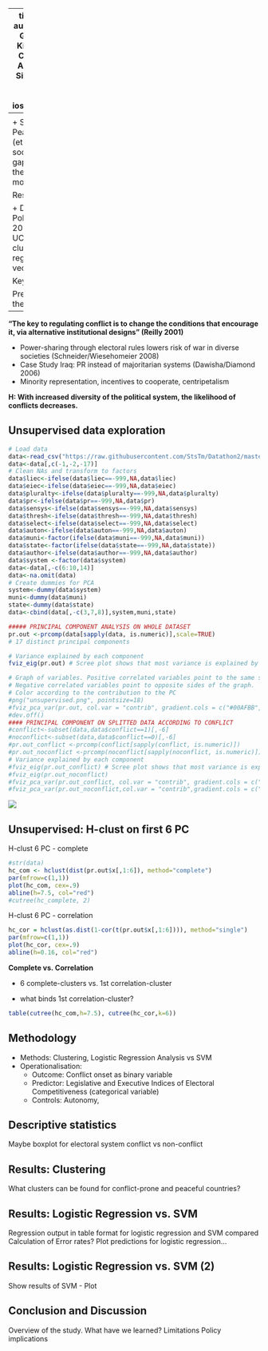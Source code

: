 
---
title: "Datathon 2"
author: "Seminar 2 - Group A: Theodor King, Thomas Otto, Christopher Terry, Arne Van Stiphout, Sigrid Weber"
date: "28 November 2017"
output: ioslides_presentation
---
<style>
.column-left{
  float: left;
  width: 40%;
  text-align: left;
}
.column-right{
  float: right;
  width: 60%;
  text-align: right;
}
</style>
```{r setup, include=FALSE}
knitr::opts_chunk$set(echo = FALSE, message=FALSE, warning=FALSE)
```
```{r packages}
# Load packages
library(tidyverse)
library(dummies)
library(factoextra)
#library(ggbiplot)
```
##  Introduction
###**Can electoral engineering prevent conflicts?** 

+ Social relevance: Peace processes in (ethnically) divided societies
+ Research gap: testing theoretical argument, mostly case studies

Research Design: 

+ Database of Political Institutions 2015 (World Bank) + UCDP/PRIO
+ PCA, clustering, logistic regression vs Support vector 

Key findings:
???

Previous Work & theoretical framework
---
**"The key to regulating conflict is to change the conditions that encourage it, via alternative institutional designs" (Reilly 2001)**

+ Power-sharing through electoral rules lowers risk of war in diverse societies (Schneider/Wiesehomeier 2008)
+ Case Study Iraq: PR instead of majoritarian systems (Dawisha/Diamond 2006)
+ Minority representation, incentives to cooperate, centripetalism

**H: With increased diversity of the political system, the likelihood of conflicts decreases.**

Unsupervised data exploration 
---
<div class="column-left">
```{r Unsupervised, fig.width = 3, fig.height = 4,out.width =  '300px'}
# Load data
data<-read_csv("https://raw.githubusercontent.com/StsTm/Datathon2/master/dpionset.csv")
data<-data[,c(-1,-2,-17)]
# Clean NAs and transform to factors
data$liec<-ifelse(data$liec==-999,NA,data$liec)
data$eiec<-ifelse(data$eiec==-999,NA,data$eiec)
data$pluralty<-ifelse(data$pluralty==-999,NA,data$pluralty)
data$pr<-ifelse(data$pr==-999,NA,data$pr)
data$sensys<-ifelse(data$sensys==-999,NA,data$sensys)
data$thresh<-ifelse(data$thresh==-999,NA,data$thresh)
data$select<-ifelse(data$select==-999,NA,data$select)
data$auton<-ifelse(data$auton==-999,NA,data$auton)
data$muni<-factor(ifelse(data$muni==-999,NA,data$muni))
data$state<-factor(ifelse(data$state==-999,NA,data$state))
data$author<-ifelse(data$author==-999,NA,data$author)
data$system <-factor(data$system)
data<-data[,-c(6:10,14)]
data<-na.omit(data)
# Create dummies for PCA
system<-dummy(data$system)
muni<-dummy(data$muni)
state<-dummy(data$state)
data<-cbind(data[,-c(3,7,8)],system,muni,state)

##### PRINCIPAL COMPONENT ANALYSIS ON WHOLE DATASET
pr.out <-prcomp(data[sapply(data, is.numeric)],scale=TRUE)
# 17 distinct principal components

# Variance explained by each component
fviz_eig(pr.out) # Scree plot shows that most variance is explained by the first 6 dimensions!

```
</div>
<div class="column-right">
```{r Unsupervised 2,out.width =  '350px'}
# Graph of variables. Positive correlated variables point to the same side of the plot. 
# Negative correlated variables point to opposite sides of the graph.
# Color according to the contribution to the PC
#png("unsupervised.png", pointsize=18)
#fviz_pca_var(pr.out, col.var = "contrib", gradient.cols = c("#00AFBB", "#E7B800", "#FC4E07"),repel = TRUE) 
#dev.off()
#### PRINCIPAL COMPONENT ON SPLITTED DATA ACCORDING TO CONFLICT
#conflict<-subset(data,data$conflict==1)[,-6]
#noconflict<-subset(data,data$conflict==0)[,-6]
#pr.out_conflict <-prcomp(conflict[sapply(conflict, is.numeric)])
#pr.out_noconflict <-prcomp(noconflict[sapply(noconflict, is.numeric)])
# Variance explained by each component
#fviz_eig(pr.out_conflict) # Scree plot shows that most variance is explained by the first 6 dimensions!
#fviz_eig(pr.out_noconflict)
#fviz_pca_var(pr.out_conflict, col.var = "contrib", gradient.cols = c("#00AFBB", "#E7B800", "#FC4E07"), repel = TRUE) 
#fviz_pca_var(pr.out_noconflict,col.var = "contrib",gradient.cols = c("#00AFBB", "#E7B800", "#FC4E07"), repel = TRUE) 

```
![](unsupervised.png)

Unsupervised: H-clust on first 6 PC 
---
<div class="column-right">
H-clust 6 PC - complete
```{r Unsupervised_hclust, out.width =  '350px'}

#str(data)
hc_com <- hclust(dist(pr.out$x[,1:6]), method="complete")
par(mfrow=c(1,1))
plot(hc_com, cex=.9)
abline(h=7.5, col="red")
#cutree(hc_complete, 2)

```

H-clust 6 PC - correlation
```{r Unsupervised_hclust 2,out.width =  '350px'}
hc_cor = hclust(as.dist(1-cor(t(pr.out$x[,1:6]))), method="single")
par(mfrow=c(1,1))
plot(hc_cor, cex=.9)
abline(h=0.16, col="red")
```
</div>

<div class="column-left">
**Complete vs. Correlation**

+ 6 complete-clusters vs. 1st correlation-cluster

+ what binds 1st correlation-cluster?
  
```{r Unsupervised_hclust 3,out.width =  '350px'}
table(cutree(hc_com,h=7.5), cutree(hc_cor,k=6))
```
</div>

Methodology
--- 
+ Methods: Clustering, Logistic Regression Analysis vs SVM 
+ Operationalisation:
  + Outcome: Conflict onset as binary variable
  + Predictor: Legislative and Executive Indices of Electoral Competitiveness (categorical variable)
  + Controls: Autonomy,  

Descriptive statistics
---
Maybe boxplot for electoral system conflict vs non-conflict

Results: Clustering
--- 
What clusters can be found for conflict-prone and peaceful countries?

Results: Logistic Regression vs. SVM 
---
Regression output in table format for logistic regression and SVM compared
Calculation of Error rates?
Plot predictions for logistic regression...

Results: Logistic Regression vs. SVM (2)
---
Show results of SVM - Plot

Conclusion and Discussion
---
Overview of the study. 
What have we learned?
Limitations 
Policy implications